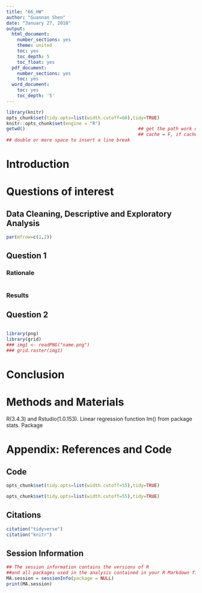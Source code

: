 ```yaml
---
title: "66_HW"
author: "Guannan Shen"
date: "January 27, 2018"
output:
  html_document:
    number_sections: yes
    theme: united
    toc: yes
    toc_depth: 5
    toc_float: yes
  pdf_document:
    number_sections: yes
    toc: yes
  word_document:
    toc: yes
    toc_depth: '5'
---
```

```r
library(knitr)
opts_chunk$set(tidy.opts=list(width.cutoff=60),tidy=TRUE)
knitr::opts_chunk$set(engine = "R")
getwd()                                          ## get the path work directory
                                                 ## cache = F, if cache = T, will not revaluate code chunk everytime
## double or more space to insert a line break
```

# Introduction
# Questions of interest
## Data Cleaning, Descriptive and Exploratory Analysis

```r
par(mfrow=c(1,2))
```

## Question 1
### Rationale


```r

```
### Results
## Question 2


```r

```

```r
library(png)
library(grid)
### img1 <- readPNG("name.png")
### grid.raster(img1)
```


# Conclusion

# Methods and Materials 
R(3.4.3) and Rstudio(1.0.153). Linear regression function lm() from package stats. Package
 
# Appendix: References and Code

## Code

```r
opts_chunk$set(tidy.opts=list(width.cutoff=55),tidy=TRUE)


```


```r
opts_chunk$set(tidy.opts=list(width.cutoff=55),tidy=TRUE)
```

## Citations

```r
citation("tidyverse")
citation("knitr")
```



## Session Information
```r
## The session information contains the versions of R 
##and all packages used in the analysis contained in your R Markdown file.
MA.session = sessionInfo(package = NULL)
print(MA.session)
```



